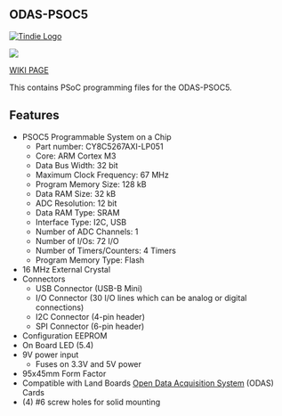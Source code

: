 == ODAS-PSOC5 ==

<a href=https://www.tindie.com/products/land_boards/programmable-system-on-a-chip-odas-psoc5/" >
<img src="http://land-boards.com/tindie/tindie-larges-v2.png" alt="Tindie Logo">
</img></a> 

<IMG SRC="http://land-boards.com/blwiki/images/7/7c/ODAS-PSOC5-P682-X4-720px.jpg"></IMG>

[http://land-boards.com/blwiki/index.php?title=ODAS-PSOC5 WIKI PAGE]

This contains PSoC programming files for the ODAS-PSOC5.

== Features ==

* PSOC5 Programmable System on a Chip
** Part number: CY8C5267AXI-LP051
** Core: ARM Cortex M3
** Data Bus Width: 32 bit
** Maximum Clock Frequency: 67 MHz
** Program Memory Size: 128 kB
** Data RAM Size: 32 kB
** ADC Resolution: 12 bit
** Data RAM Type: SRAM
** Interface Type: I2C, USB
** Number of ADC Channels: 1
** Number of I/Os: 72 I/O
** Number of Timers/Counters: 4 Timers
** Program Memory Type: Flash
* 16 MHz External Crystal
* Connectors
** USB Connector (USB-B Mini)
** I/O Connector (30 I/O lines which can be analog or digital connections)
** I2C Connector (4-pin header)
** SPI Connector (6-pin header)
* Configuration EEPROM
* On Board LED (5.4)
* 9V power input
** Fuses on 3.3V and 5V power
*95x45mm Form Factor
* Compatible with Land Boards [[Open Data Acquisition System]] (ODAS) Cards
* (4) #6 screw holes for solid mounting
